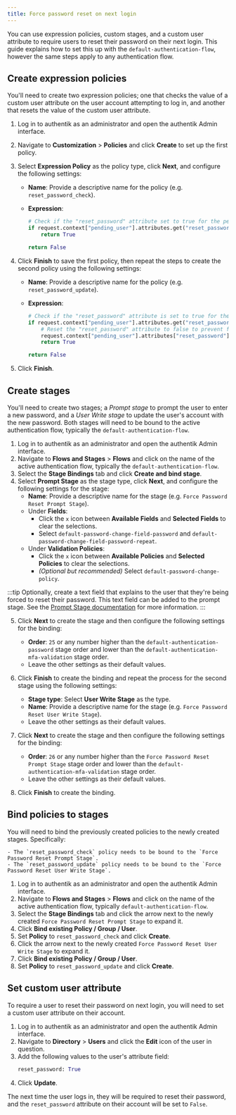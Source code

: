 ```yaml
---
title: Force password reset on next login
---
```


You can use expression policies, custom stages, and a custom user attribute to require users to reset their password on their next login. This guide explains how to set this up with the `default-authentication-flow`, however the same steps apply to any authentication flow.

## Create expression policies

You'll need to create two expression policies; one that checks the value of a custom user attribute on the user account attempting to log in, and another that resets the value of the custom user attribute.

1. Log in to authentik as an administrator and open the authentik Admin interface.
2. Navigate to **Customization** > **Policies** and click **Create** to set up the first policy.
3. Select **Expression Policy** as the policy type, click **Next**, and configure the following settings:
    - **Name**: Provide a descriptive name for the policy (e.g. `reset_password_check`).
    - **Expression**:

        ```python
        # Check if the "reset_password" attribute set to true for the pending user
        if request.context["pending_user"].attributes.get("reset_password") == True:
            return True

        return False
        ```

4. Click **Finish** to save the first policy, then repeat the steps to create the second policy using the following settings:
    - **Name**: Provide a descriptive name for the policy (e.g. `reset_password_update`).
    - **Expression**:

        ```python
        # Check if the "reset_password" attribute is set to true for the pending user
        if request.context["pending_user"].attributes.get("reset_password") == True:
            # Reset the "reset_password" attribute to false to prevent forcing a password reset on next login
            request.context["pending_user"].attributes["reset_password"] = False
            return True

        return False
        ```

5. Click **Finish**.

## Create stages

You'll need to create two stages; a _Prompt stage_ to prompt the user to enter a new password, and a _User Write stage_ to update the user's account with the new password. Both stages will need to be bound to the active authentication flow, typically the `default-authentication-flow`.

1. Log in to authentik as an administrator and open the authentik Admin interface.
2. Navigate to **Flows and Stages** > **Flows** and click on the name of the active authentication flow, typically the `default-authentication-flow`.
3. Select the **Stage Bindings** tab and click **Create and bind stage**.
4. Select **Prompt Stage** as the stage type, click **Next**, and configure the following settings for the stage:
    - **Name**: Provide a descriptive name for the stage (e.g. `Force Password Reset Prompt Stage`).
    - Under **Fields**:
        - Click the `x` icon between **Available Fields** and **Selected Fields** to clear the selections.
        - Select `default-password-change-field-password` and `default-password-change-field-password-repeat`.
    - Under **Validation Policies**:
        - Click the `x` icon between **Available Policies** and **Selected Policies** to clear the selections.
        - _(Optional but recommended)_ Select `default-password-change-policy`.

:::tip
Optionally, create a text field that explains to the user that they're being forced to reset their password. This text field can be added to the prompt stage. See the [Prompt Stage documentation](../add-secure-apps/flows-stages/stages/prompt/index.md#Prompt) for more information.
:::

5. Click **Next** to create the stage and then configure the following settings for the binding:
    - **Order**: `25` or any number higher than the `default-authentication-password` stage order and lower than the `default-authentication-mfa-validation` stage order.
    - Leave the other settings as their default values.

6. Click **Finish** to create the binding and repeat the process for the second stage using the following settings:
    - **Stage type**: Select **User Write Stage** as the type.
    - **Name**: Provide a descriptive name for the stage (e.g. `Force Password Reset User Write Stage`).
    - Leave the other settings as their default values.

7. Click **Next** to create the stage and then configure the following settings for the binding:
    - **Order**: `26` or any number higher than the `Force Password Reset Prompt Stage` stage order and lower than the `default-authentication-mfa-validation` stage order.
    - Leave the other settings as their default values.

8. Click **Finish** to create the binding.

## Bind policies to stages

You will need to bind the previously created policies to the newly created stages. Specifically:

    - The `reset_password_check` policy needs to be bound to the `Force Password Reset Prompt Stage`.
    - The `reset_password_update` policy needs to be bound to the `Force Password Reset User Write Stage`.

1. Log in to authentik as an administrator and open the authentik Admin interface.
2. Navigate to **Flows and Stages** > **Flows** and click on the name of the active authentication flow, typically `default-authentication-flow`.
3. Select the **Stage Bindings** tab and click the arrow next to the newly created `Force Password Reset Prompt Stage` to expand it.
4. Click **Bind existing Policy / Group / User**.
5. Set **Policy** to `reset_password_check` and click **Create**.
6. Click the arrow next to the newly created `Force Password Reset User Write Stage` to expand it.
7. Click **Bind existing Policy / Group / User**.
8. Set **Policy** to `reset_password_update` and click **Create**.

## Set custom user attribute

To require a user to reset their password on next login, you will need to set a custom user attribute on their account.

1. Log in to authentik as an administrator and open the authentik Admin interface.
2. Navigate to **Directory** > **Users** and click the **Edit** icon of the user in question.
3. Add the following values to the user's attribute field:
    ```python
    reset_password: True
    ```
4. Click **Update**.

The next time the user logs in, they will be required to reset their password, and the `reset_password` attribute on their account will be set to `False`.
